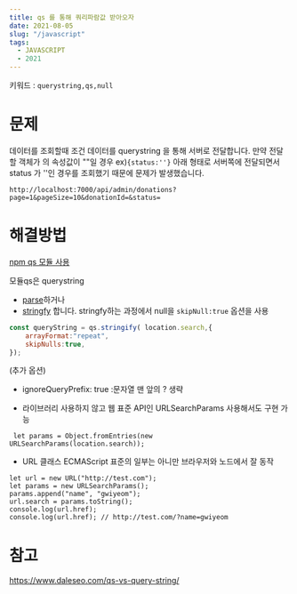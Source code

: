 ```yaml
---
title: qs 를 통해 쿼리파람값 받아오자
date: 2021-08-05
slug: "/javascript"
tags:
  - JAVASCRIPT
  - 2021
---
```



키워드 : `querystring,qs,null`

# 문제

데이터를 조회할때 조건 데이터를 querystring 을 통해 서버로 전달합니다.
만약 전달할 객체가 의 속성값이 ""일 경우
ex)`{status:''}`
아래 형태로 서버쪽에 전달되면서 status 가 ''인 경우를 조회했기 때문에 문제가 발생했습니다.

```
http://localhost:7000/api/admin/donations?page=1&pageSize=10&donationId=&status=
```

# 해결방법
[npm qs 모듈 사용](https://www.npmjs.com/package/qs)

모듈qs은 querystring
* [parse](https://developer.mozilla.org/ko/docs/Web/JavaScript/Reference/Global_Objects/JSON/parse)하거나
* [stringfy](https://developer.mozilla.org/ko/docs/Web/JavaScript/Reference/Global_Objects/JSON/stringify) 합니다.
    stringfy하는 과정에서 null을 `skipNull:true` 옵션을 사용

```javascript
const queryString = qs.stringify( location.search,{
    arrayFormat:"repeat",
    skipNulls:true,
});
```

(추가 옵션)
* ignoreQueryPrefix: true :문자열 맨 앞의 ? 생략


* 라이브러리 사용하지 않고 웹 표준 API인 URLSearchParams 사용해서도 구현 가능

```
 let params = Object.fromEntries(new URLSearchParams(location.search));
```

* URL 클래스
ECMAScript 표준의 일부는 아니만 브라우저와 노드에서 잘 동작
```
let url = new URL("http://test.com");
let params = new URLSearchParams();
params.append("name", "gwiyeom");
url.search = params.toString();
console.log(url.href);
console.log(url.href); // http://test.com/?name=gwiyeom
```

# 참고
https://www.daleseo.com/qs-vs-query-string/